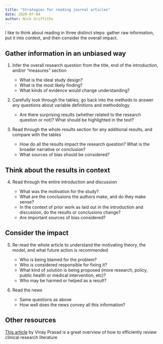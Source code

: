 ```yaml
---
title: "Strategies for reading journal articles"
date: 2020-07-04
author: Nick Griffiths
---
```


I like to think about reading in three distinct steps: gather raw information, put it into context, and then consider the overall impact.

## Gather information in an unbiased way

1. Infer the overall research question from the title, end of the introduction, and/or "measures" section

    - What is the ideal study design?
    - What is the most likely finding?
    - What kinds of evidence would change understanding?

2. Carefully look through the tables; go back into the methods to answer any questions about variable definitions and methodology

    - Are there surprising results (whether related to the research question or not)? What should be highlighted in the text?

3. Read through the whole results section for any additional results, and compare with the tables

    - How do all the results impact the research question? What is the broader narrative or conclusion?
    - What sources of bias should be considered?

## Think about the results in context

4. Read through the entire introduction and discussion

    - What was the motivation for the study?
    - What are the conclusions the authors make, and do they make sense?
    - In the context of prior work as laid out in the introduction and discussion, do the results or conclusions change?
    - Are important sources of bias considered?

## Consider the impact

5. Re-read the whole article to understand the motivating theory, the model, and what future action is recommended

    - Who is being blamed for the problem?
    - Who is considered responsible for fixing it?
    - What kind of solution is being proposed (more research, policy, public health or medical intervention, etc)?
    - Who may be harmed or helped as a result?

6. Read the news

    - Same questions as above
    - How well does the news convey all this information?

## Other resources

[This article](https://www.medscape.com/viewarticle/902209) by Vinay Prasad is a great overview of how to efficiently review clinical research literature
